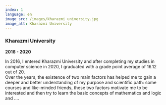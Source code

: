 ```yaml
---
index: 1
language: en
image_src: /images/kharazmi_university.jpg
image_alt: Kharazmi University
---
```


### Kharazmi University

**2016 - 2020**

In 2016, I entered Kharazmi University and after completing my studies in computer science in 2020, I graduated with a grade point average of 16.12 out of 20. <br />
Over the years, the existence of two main factors has helped me to gain a deeper and better understanding of my purpose and scientific path: some courses and like-minded friends, these two factors motivate me to be interested and then try to learn the basic concepts of mathematics and logic and ....
